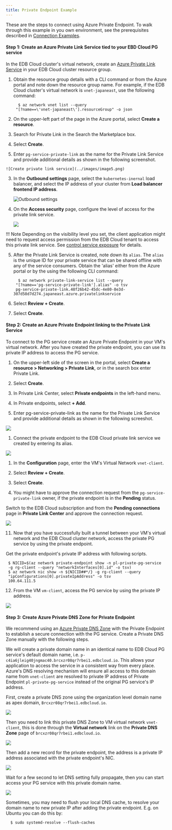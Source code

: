 ```yaml
---
title: Private Endpoint Example
---
```


These are the steps to connect using Azure Private Endpoint. To walk through this example in you own environment, see the prerequisites described in [Connection Examples](../01_connecting_from_azure/#connection-examples).

#### Step 1: Create an Azure Private Link Service tied to your EBD Cloud PG service
 
  In the EDB Cloud cluster's virtual network, 
  create an [Azure Private Link Service](https://docs.microsoft.com/en-us/azure/private-link/private-link-service-overview) in your EDB Cloud cluster resource group. 

  1. Obtain the resource group details with a CLI command or from the Azure portal and note down the resource group name. For example, if the EDB Cloud cluster's virtual network is `vnet-japaneast`, use the following command: 
 
     ```
       $ az network vnet list --query
      "[?name==\'vnet-japaneast\'].resourceGroup" -o json

     ```
  
  1. On the upper-left part of the page in the Azure portal, select **Create a resource**.
  
  1. Search for Private Link in the Search the Marketplace box.

  1. Select **Create**.

  1. Enter `pg-service-private-link` as the name for the Private Link Service and provide additional details as shown in the following screenshot. 
    
    ![Create private link service](../images/image5.png)

  3. In the **Outbound settings** page, select the `kubernetes-inernal` load balancer,
    and select the IP address of your cluster from **Load balancer frontend IP
    address**.

     ![Outbound settings](../images/image1.png)

  4. On the **Access security** page, configure the level of access for the private link service.

     ![](../images/image21.png) 
   
   !!! Note
      Depending on the visibility level you set, the client application might need to request access
    permission from the EDB Cloud tenant to access this private link
    service. See [control service exposure](https://docs.microsoft.com/en-us/azure/private-link/private-link-service-overview#control-service-exposure)
    for details.
    

  5. After the Private Link Service is created, note down its `alias`. The `alias`
   is the unique ID for your private service that can be shared offline with any of
   the service consumers. Obtain the 'alias' either from the Azure portal
   or by the using the following CLI command:

     ```
       $ az network private-link-service list --query 
      "[?name=='pg-service-private-link'].alias" -o tsv
      pg-service-private-link.48f26b42-45dc-4e80-8e3d-307d58d7d274.japaneast.azure.privatelinkservice
     
     ```
  6. Select **Review + Create**.

  7. Select **Create**.

#### Step 2: Create an Azure Private Endpoint linking to the Private Link Service

  To connect to the PG service create an Azure Private Endpoint in your VM's virtual network. After you have created the private endpoint, you can use its private IP address to access the PG service.
  
  1. On the upper-left side of the screen in the portal, select **Create a resource > Networking > Private Link**, or in the search box enter Private Link.
  
  1. Select **Create**.

  1. In Private Link Center, select **Private endpoints** in the left-hand menu.

  1. In Private endpoints, select **+ Add**.

  1. Enter pg-service-private-link as the name for the Private Link Service and provide additional details as shown in the following screeshot.

   ![](../images/image12.png)

  1. Connect the private endpoint to the EDB Cloud private link service we created by entering its alias.

   ![](../images/image17.png)

  1. In the **Configuration** page, enter the VM's Virtual Network `vnet-client`.

  1. Select **Review + Create**.

  7. Select **Create**.
   
  8. You might have to approve the connection request from the `pg-service-private-link` owner, if the private endpoint is in the **Pending** status. 
   
   Switch to the EDB Cloud subscription and from the **Pending connections** page in **Private Link Center** and approve the connection request.

   ![](../images/image3.png)


11. Now that you have successfully built a tunnel between your VM's virtual network and the EDB Cloud cluster network, access the private PG service by using the private endpoint.
   
   Get the private endpoint's private IP address with following scripts.

 ```
  $ NICID=$(az network private-endpoint show -n pl-private-pg-service
  -g rg-client --query "networkInterfaces[0].id" -o tsv)
  $ az network nic show -n ${NICID##*/} -g rg-client --query
  "ipConfigurations[0].privateIpAddress" -o tsv
  100.64.111.5
 ``` 

12. From the VM `vm-client`, access the PG service by using the private IP address.

 ![](../images/image20.png)

#### Step 3: Create Azure Private DNS Zone for Private Endpoint

We recommend using an [Azure Private DNS Zone](https://docs.microsoft.com/en-us/azure/dns/private-dns-privatednszone) with the Private Endpoint to establish a secure connection with the PG service. Create a Private DNS Zone manually with the following steps.

We will create a private domain name in an identical name to EDB Cloud PG
service's default domain name, i.e.
`p-c4ia6jleig40jngmac40.brcxzr08qr7rbei1.edbcloud.io`. This allows your
application to access the service in a consistent way from every place.
Azure's DNS resolving mechanism will ensure all access to this domain
name from `vnet-client` are resolved to private IP address of Private
Endpoint `pl-private-pg-service` instead of the original PG service's IP
address.

First, create a private DNS zone using the organization level domain
name as apex domain, `Brcxzr08qr7rbei1.edbcloud.io`.

![](../images/image6.png)

Then you need to link this private DNS Zone to VM virtual network
`vnet-client`, this is done through the **Virtual network** link on the
**Private DNS Zone** page of `brcxzr08qr7rbei1.edbcloud.io`.

![](../images/image10.png)

Then add a new record for the private endpoint, the address is a
private IP address associated with the private endpoint's NIC.

![](../images/image4.png)

Wait for a few second to let DNS setting fully propagate, then you can
start access your PG service with this private domain name.

![](../images/image20.png)

Sometimes, you may need to flush your local DNS cache, to resolve your
domain name to new private IP after adding the private endpoint. E.g. on
Ubuntu you can do this by:

```
  $ sudo systemd-resolve --flush-caches
```
